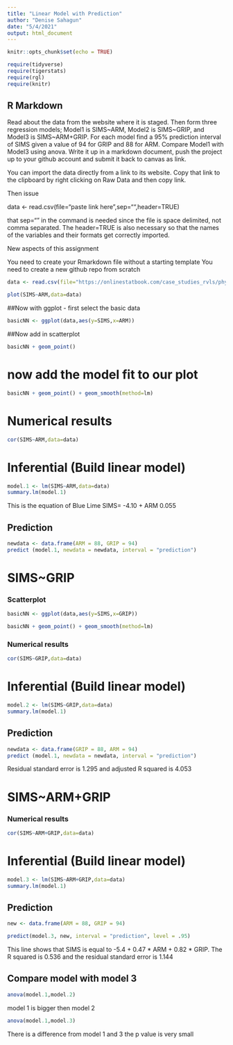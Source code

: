 ```yaml
---
title: "Linear Model with Prediction"
author: "Denise Sahagun"
date: "5/4/2021"
output: html_document
---
```


```r
knitr::opts_chunk$set(echo = TRUE)

```

```r
require(tidyverse)
require(tigerstats)
require(rgl)
require(knitr)
```

## R Markdown

Read about the data from the website where it is staged.  Then form three regression models; Model1 is SIMS~ARM, Model2 is SIMS~GRIP, and Model3 is SIMS~ARM+GRIP. For each model find a 95% prediction interval of SIMS given a value of 94  for GRIP and 88 for ARM. Compare Model1 with Model3 using anova. Write it up in a markdown document, push the project up to your github account and submit it back to canvas as link. 

 

You can import the data directly from a link to its website.  Copy that link to the clipboard by right clicking on Raw Data and then copy link.

Then issue

data <- read.csv(file="paste link here",sep="",header=TRUE)  

that sep=""  in the command is needed since the file is space delimited, not comma separated.  The header=TRUE is also necessary so that the names of the variables and their formats get correctly imported.

New aspects of this assignment

You need to create your Rmarkdown file without a starting template
You need to create a new github repo from scratch

```r
data <- read.csv(file="https://onlinestatbook.com/case_studies_rvls/physical_strength/data.txt",sep="",header=TRUE)
```

```r
plot(SIMS~ARM,data=data)
```

##Now with ggplot - first select the basic data

```r
basicNN <- ggplot(data,aes(y=SIMS,x=ARM))
```

##Now add in scatterplot

```r
basicNN + geom_point()
```

# now add the model fit to our plot

```r
basicNN + geom_point() + geom_smooth(method=lm)
``` 
# Numerical results

```r
cor(SIMS~ARM,data=data)
```

# Inferential  (Build linear model)
  
```r
model.1 <- lm(SIMS~ARM,data=data)
summary.lm(model.1)
```

This is the equation of Blue Lime SIMS= -4.10 + ARM 0.055


## Prediction

```r
newdata <- data.frame(ARM = 88, GRIP = 94)
predict (model.1, newdata = newdata, interval = "prediction")
```
# SIMS~GRIP

### Scatterplot
```r
basicNN <- ggplot(data,aes(y=SIMS,x=GRIP))
```

```r
basicNN + geom_point() + geom_smooth(method=lm)
``` 

### Numerical results

```r
cor(SIMS~GRIP,data=data)
```

# Inferential  (Build linear model)
  
```r
model.2 <- lm(SIMS~GRIP,data=data)
summary.lm(model.1)
```

## Prediction

```r
newdata <- data.frame(GRIP = 88, ARM = 94)
predict (model.1, newdata = newdata, interval = "prediction")
```

Residual standard error is 1.295 and adjusted R squared is 4.053

# SIMS~ARM+GRIP

### Numerical results

```r
cor(SIMS~ARM+GRIP,data=data)
```

# Inferential  (Build linear model)
  
```r
model.3 <- lm(SIMS~ARM+GRIP,data=data)
summary.lm(model.1)
```

## Prediction

```r
new <- data.frame(ARM = 88, GRIP = 94)
```

```r
predict(model.3, new, interval = "prediction", level = .95)
```

This line shows that SIMS is equal to -5.4  + 0.47 * ARM  + 0.82 * GRIP. The R squared is 0.536 and the residual standard error is 1.144

## Compare model with model 3

```r
anova(model.1,model.2)
```

model 1 is bigger then model 2 

```r
anova(model.1,model.3)
```

There is a difference from model 1 and 3 the p value is very small
